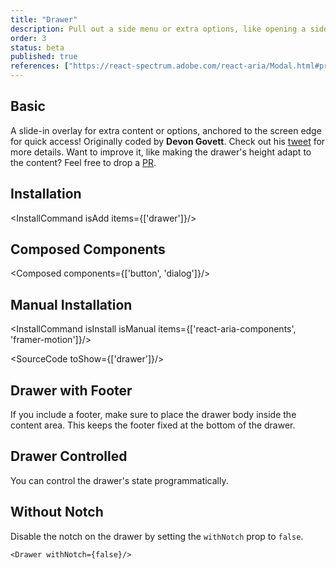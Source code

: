 ```yaml
---
title: "Drawer"
description: Pull out a side menu or extra options, like opening a side drawer, handy for accessing additional functionalities.
order: 3
status: beta
published: true
references: ["https://react-spectrum.adobe.com/react-aria/Modal.html#props", "https://www.framer.com/motion/animate-presence"]
---
```



## Basic
A slide-in overlay for extra content or options, anchored to the screen edge for quick access! Originally coded by **Devon Govett**. Check out his [tweet](https://x.com/devongovett/status/1674470185783402496) for more details. Want to improve it, like making the drawer's height adapt to the content? Feel free to drop a [PR](https://github.com/irsyadadl/justd).
<How toUse="overlays/drawer-basic-demo" />

## Installation
<InstallCommand isAdd items={['drawer']}/>

## Composed Components
<Composed components={['button', 'dialog']}/>

## Manual Installation
<InstallCommand isInstall isManual items={['react-aria-components', 'framer-motion']}/>

<SourceCode toShow={['drawer']}/>

## Drawer with Footer
If you include a footer, make sure to place the drawer body inside the content area. This keeps the footer fixed at the bottom of the drawer.
<How toUse="overlays/drawer-with-footer-demo" />

## Drawer Controlled
You can control the drawer's state programmatically.
<How toUse="overlays/drawer-controlled-demo" />

## Without Notch
Disable the notch on the drawer by setting the `withNotch` prop to `false`.

```
<Drawer withNotch={false}/>
```
